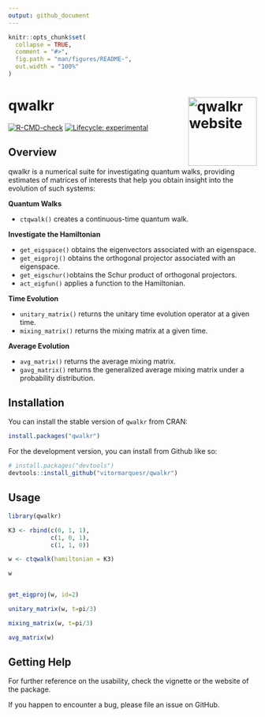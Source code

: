 ```yaml
---
output: github_document
---
```


<!-- README.md is generated from README.Rmd. Please edit that file -->

```r
knitr::opts_chunk$set(
  collapse = TRUE,
  comment = "#>",
  fig.path = "man/figures/README-",
  out.width = "100%"
)
```

# qwalkr <a href="https://vitormarquesr.github.io/qwalkr/"><img src="man/figures/logo.png" align="right" height="139" alt="qwalkr website" /></a>

<!-- badges: start -->
[![R-CMD-check](https://github.com/vitormarquesr/qwalkr/actions/workflows/R-CMD-check.yaml/badge.svg)](https://github.com/vitormarquesr/qwalkr/actions/workflows/R-CMD-check.yaml)
[![Lifecycle: experimental](https://img.shields.io/badge/lifecycle-experimental-orange.svg)](https://lifecycle.r-lib.org/articles/stages.html#experimental)
<!-- badges: end -->

## Overview 

qwalkr is a numerical suite for investigating quantum walks, providing estimates of matrices of interests that help you obtain insight into the evolution of such systems:

**Quantum Walks**

* `ctqwalk()` creates a continuous-time quantum walk.

**Investigate the Hamiltonian**

* `get_eigspace()` obtains the eigenvectors associated with an eigenspace.
* `get_eigproj()` obtains the orthogonal projector associated with an eigenspace.
* `get_eigschur()`obtains the Schur product of orthogonal projectors.
* `act_eigfun()` applies a function to the Hamiltonian.

**Time Evolution**

* `unitary_matrix()` returns the unitary time evolution operator at a given time.
* `mixing_matrix()` returns the mixing matrix at a given time.

**Average Evolution**

* `avg_matrix()` returns the average mixing matrix.
* `gavg_matrix()` returns the generalized average mixing matrix under a probability distribution.

## Installation

You can install the stable version of `qwalkr` from CRAN:

```r
install.packages("qwalkr")
```

For the development version, you can install from Github like so:

```r
# install.packages("devtools")
devtools::install_github("vitormarquesr/qwalkr")
```

## Usage

```r
library(qwalkr)

K3 <- rbind(c(0, 1, 1),
            c(1, 0, 1),
            c(1, 1, 0))

w <- ctqwalk(hamiltonian = K3)

w


get_eigproj(w, id=2)

unitary_matrix(w, t=pi/3)

mixing_matrix(w, t=pi/3)

avg_matrix(w)

```
## Getting Help

For further reference on the usability, check the vignette or the website of the package.

If you happen to encounter a bug, please file an issue on GitHub.



